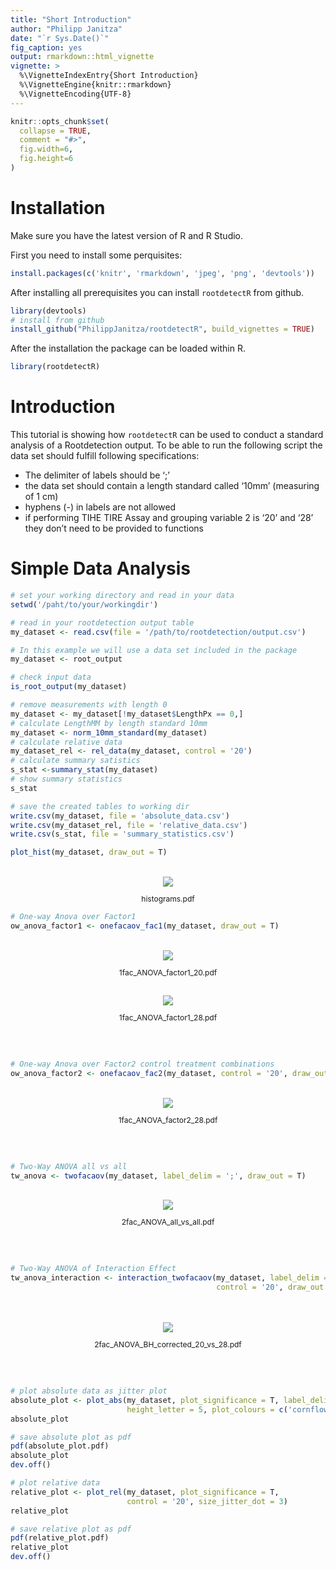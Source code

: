 ```yaml
---
title: "Short Introduction"
author: "Philipp Janitza"
date: "`r Sys.Date()`"
fig_caption: yes
output: rmarkdown::html_vignette
vignette: >
  %\VignetteIndexEntry{Short Introduction}
  %\VignetteEngine{knitr::rmarkdown}
  %\VignetteEncoding{UTF-8}
---
```


```r
knitr::opts_chunk$set(
  collapse = TRUE,
  comment = "#>",
  fig.width=6, 
  fig.height=6
)
```


# Installation

Make sure you have the latest version of R and R Studio.

First you need to install some perquisites:

```r
install.packages(c('knitr', 'rmarkdown', 'jpeg', 'png', 'devtools'))
```

After installing all prerequisites you can install `rootdetectR` from github.

```r
library(devtools)
# install from github
install_github("PhilippJanitza/rootdetectR", build_vignettes = TRUE)
```

After the installation the package can be loaded within R.

```r
library(rootdetectR)
```

# Introduction

This tutorial is showing how `rootdetectR` can be used to conduct a standard analysis of a Rootdetection output. To be able to run the following script the data set should fulfill following specifications:

- The delimiter of labels should be ';'
- the data set should contain a length standard called '10mm' (measuring of 1 cm)
- hyphens (-) in labels are not allowed
- if performing TIHE TIRE Assay and grouping variable 2 is '20' and '28' they don't need to be provided to functions


# Simple Data Analysis

```r
# set your working directory and read in your data
setwd('/paht/to/your/workingdir')

# read in your rootdetection output table
my_dataset <- read.csv(file = '/path/to/rootdetection/output.csv')
```
```r
# In this example we will use a data set included in the package
my_dataset <- root_output

# check input data
is_root_output(my_dataset)

# remove measurements with length 0
my_dataset <- my_dataset[!my_dataset$LengthPx == 0,]
# calculate LengthMM by length standard 10mm
my_dataset <- norm_10mm_standard(my_dataset)
# calculate relative data
my_dataset_rel <- rel_data(my_dataset, control = '20')
# calculate summary satistics
s_stat <-summary_stat(my_dataset)
# show summary statistics
s_stat
```
```r
# save the created tables to working dir
write.csv(my_dataset, file = 'absolute_data.csv')
write.csv(my_dataset_rel, file = 'relative_data.csv')
write.csv(s_stat, file = 'summary_statistics.csv')

plot_hist(my_dataset, draw_out = T)
```
<br>
<center>
![](histograms.pdf.png)
<br>
<p style="font-size:12px;">histograms.pdf</p>
</center>

```r
# One-way Anova over Factor1
ow_anova_factor1 <- onefacaov_fac1(my_dataset, draw_out = T)
```

<br>
<center>
![](1fac_ANOVA_factor1_20.pdf.png)
<br>
<p style="font-size:12px;">1fac_ANOVA_factor1_20.pdf</p>
<br>
![](1fac_ANOVA_factor1_28.pdf.png)
<br>
<p style="font-size:12px;">1fac_ANOVA_factor1_28.pdf</p>
<br><br>
</center>

```r
# One-way Anova over Factor2 control treatment combinations
ow_anova_factor2 <- onefacaov_fac2(my_dataset, control = '20', draw_out = T)
```

<br>
<center>
![](1fac_ANOVA_factor2_28.pdf.png)
<br>
<p style="font-size:12px;">1fac_ANOVA_factor2_28.pdf</p>
<br><br>
</center>

```r
# Two-Way ANOVA all vs all
tw_anova <- twofacaov(my_dataset, label_delim = ';', draw_out = T)
```

<br>
<center>
![](2fac_ANOVA_all_vs_all.pdf.png)
<br>
<p style="font-size:12px;">2fac_ANOVA_all_vs_all.pdf</p>
<br><br>
</center>

```r
# Two-Way ANOVA of Interaction Effect
tw_anova_interaction <- interaction_twofacaov(my_dataset, label_delim = ';', 
                                              control = '20', draw_out = T)
```
<br><br>
<center>
![](2fac_ANOVA_BH_corrected_20_vs_28.pdf.png)
<br>
<p style="font-size:12px;">2fac_ANOVA_BH_corrected_20_vs_28.pdf</p>
<br><br>
</center>

```r
# plot absolute data as jitter plot
absolute_plot <- plot_abs(my_dataset, plot_significance = T, label_delim = ';', 
                          height_letter = 5, plot_colours = c('cornflowerblue', 'indianred'))
absolute_plot
```
```r
# save absolute plot as pdf
pdf(absolute_plot.pdf)
absolute_plot
dev.off()
```

```r
# plot relative data
relative_plot <- plot_rel(my_dataset, plot_significance = T, 
                          control = '20', size_jitter_dot = 3)
relative_plot
```
```r
# save relative plot as pdf
pdf(relative_plot.pdf)
relative_plot
dev.off()
```
